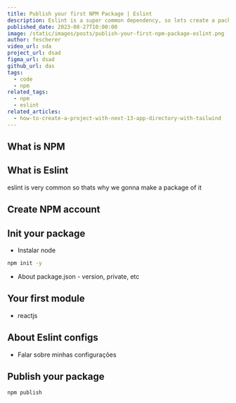 ```yaml
---
title: Publish your first NPM Package | Eslint
description: Eslint is a super common dependency, so lets create a package to use everywhere
published_date: 2023-08-27T10:00:00
image: /static/images/posts/publish-your-first-npm-package-eslint.png
author: fescherer
video_url: sda
project_url: dsad
figma_url: dsad
github_url: das
tags:
  - code
  - npm
related_tags:
  - npm
  - eslint
related_articles:
  - how-to-create-a-project-with-next-13-app-directory-with-tailwind
---
```


## What is NPM

## What is Eslint

eslint is very common so thats why we gonna make a package of it

## Create NPM account

## Init your package

- Instalar node
```bash
npm init -y
```

- About package.json - version, private, etc

## Your first module

- reactjs

## About Eslint configs

- Falar sobre minhas configurações

## Publish your package

```bash
npm publish
```
